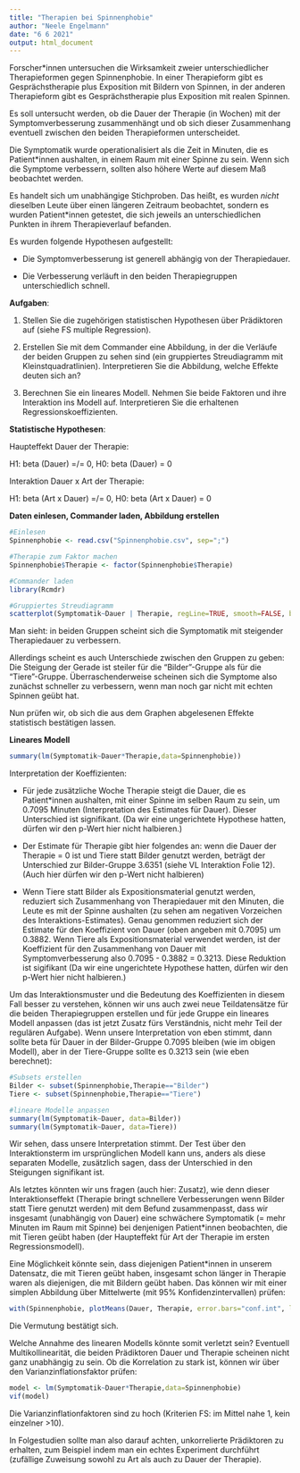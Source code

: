 ---
title: "Therapien bei Spinnenphobie"
author: "Neele Engelmann"
date: "6 6 2021"
output: html_document
---

Forscher*innen untersuchen die Wirksamkeit zweier unterschiedlicher Therapieformen gegen Spinnenphobie. In einer Therapieform gibt es Gesprächstherapie plus Exposition mit Bildern von Spinnen, in der anderen Therapieform gibt es Gesprächstherapie plus Exposition mit realen Spinnen.

Es soll untersucht werden, ob die Dauer der Therapie (in Wochen) mit der Symptomverbesserung zusammenhängt und ob sich dieser Zusammenhang eventuell zwischen den beiden Therapieformen unterscheidet.

Die Symptomatik wurde operationalisiert als die Zeit in Minuten, die es Patient*innen aushalten, in einem Raum mit einer Spinne zu sein. Wenn sich die Symptome verbessern, sollten also höhere Werte auf diesem Maß beobachtet werden.

Es handelt sich um unabhängige Stichproben. Das heißt, es wurden *nicht* dieselben Leute über einen längeren Zeitraum beobachtet, sondern es wurden Patient*innen getestet, die sich jeweils an unterschiedlichen Punkten in ihrem Therapieverlauf befanden. 

Es wurden folgende Hypothesen aufgestellt:

- Die Symptomverbesserung ist generell abhängig von der Therapiedauer.

- Die Verbesserung verläuft in den beiden Therapiegruppen unterschiedlich schnell.

**Aufgaben**:

1) Stellen Sie die zugehörigen statistischen Hypothesen über Prädiktoren auf (siehe FS multiple Regression). 

2) Erstellen Sie mit dem Commander eine Abbildung, in der die Verläufe der beiden Gruppen zu sehen sind (ein gruppiertes Streudiagramm mit Kleinstquadratlinien). Interpretieren Sie die Abbildung, welche Effekte deuten sich an?

3) Berechnen Sie ein lineares Modell. Nehmen Sie beide Faktoren und ihre Interaktion ins Modell auf. Interpretieren Sie die erhaltenen Regressionskoeffizienten.


**Statistische Hypothesen**:

Haupteffekt Dauer der Therapie:

H1: beta (Dauer) =/= 0, H0: beta (Dauer) = 0

Interaktion Dauer x Art der Therapie:

H1: beta (Art x Dauer) =/= 0, H0: beta (Art x Dauer) = 0

**Daten einlesen, Commander laden, Abbildung erstellen**

```{r}
#Einlesen
Spinnenphobie <- read.csv("Spinnenphobie.csv", sep=";")

#Therapie zum Faktor machen
Spinnenphobie$Therapie <- factor(Spinnenphobie$Therapie)

#Commander laden
library(Rcmdr)

#Gruppiertes Streudiagramm
scatterplot(Symptomatik~Dauer | Therapie, regLine=TRUE, smooth=FALSE, boxplots=FALSE, by.groups=TRUE, data=Spinnenphobie)
```

Man sieht: in beiden Gruppen scheint sich die Symptomatik mit steigender Therapiedauer zu verbessern.

Allerdings scheint es auch Unterschiede zwischen den Gruppen zu geben: Die Steigung der Gerade ist steiler für die "Bilder"-Gruppe als für die "Tiere"-Gruppe.  Überraschenderweise scheinen sich die Symptome also zunächst schneller zu verbessern, wenn man noch gar nicht mit echten Spinnen geübt hat. 

Nun prüfen wir, ob sich die aus dem Graphen abgelesenen Effekte statistisch bestätigen lassen.

**Lineares Modell**

```{r}
summary(lm(Symptomatik~Dauer*Therapie,data=Spinnenphobie))
```
Interpretation der Koeffizienten:

- Für jede zusätzliche Woche Therapie steigt die Dauer, die es Patient*innen aushalten, mit einer Spinne im selben Raum zu sein, um 0.7095 Minuten (Interpretation des Estimates für Dauer). Dieser Unterschied ist signifikant. (Da wir eine ungerichtete Hypothese hatten, dürfen wir den p-Wert hier nicht halbieren.)

- Der Estimate für Therapie gibt hier folgendes an: wenn die Dauer der Therapie = 0 ist und Tiere statt Bilder genutzt werden, beträgt der Unterschied zur Bilder-Gruppe 3.6351 (siehe VL Interaktion Folie 12). (Auch hier dürfen wir den p-Wert nicht halbieren)

- Wenn Tiere statt Bilder als Expositionsmaterial genutzt werden, reduziert sich Zusammenhang von Therapiedauer mit den Minuten, die Leute es mit der Spinne aushalten (zu sehen am negativen Vorzeichen des Interaktions-Estimates). Genau genommen reduziert sich der Estimate für den Koeffizient von Dauer (oben angeben mit 0.7095) um 0.3882. Wenn Tiere als Expositionsmaterial verwendet werden, ist der Koeffizient für den Zusammenhang von Dauer mit Symptomverbesserung also  0.7095 - 0.3882 = 0.3213. Diese Reduktion ist sigifikant (Da wir eine ungerichtete Hypothese hatten, dürfen wir den p-Wert hier nicht halbieren.)

Um das Interaktionsmuster und die Bedeutung des Koeffizienten in diesem Fall besser zu verstehen, können wir uns auch zwei neue Teildatensätze für die beiden Therapiegruppen erstellen und für jede Gruppe ein lineares Modell anpassen (das ist jetzt Zusatz fürs Verständnis, nicht mehr Teil der regulären Aufgabe). Wenn unsere Interpretation von eben stimmt, dann sollte beta für Dauer in der Bilder-Gruppe 0.7095 bleiben (wie im obigen Modell), aber in der Tiere-Gruppe sollte es 0.3213 sein (wie eben berechnet):

```{r}
#Subsets erstellen
Bilder <- subset(Spinnenphobie,Therapie=="Bilder")
Tiere <- subset(Spinnenphobie,Therapie=="Tiere")

#lineare Modelle anpassen
summary(lm(Symptomatik~Dauer, data=Bilder))
summary(lm(Symptomatik~Dauer, data=Tiere))
```
Wir sehen, dass unsere Interpretation stimmt. Der Test über den Interaktionsterm im ursprünglichen Modell kann uns, anders als diese separaten Modelle, zusätzlich sagen, dass der Unterschied in den Steigungen signifikant ist. 

Als letztes könnten wir uns fragen (auch hier: Zusatz), wie denn dieser Interaktionseffekt (Therapie bringt schnellere Verbesserungen wenn Bilder statt Tiere genutzt werden) mit dem Befund zusammenpasst, dass wir insgesamt (unabhängig von Dauer) eine schwächere Symptomatik (= mehr Minuten im Raum mit Spinne) bei denjenigen Patient*innen beobachten, die mit Tieren geübt haben (der Haupteffekt für Art der Therapie im ersten Regressionsmodell).

Eine Möglichkeit könnte sein, dass diejenigen Patient*innen in unserem Datensatz, die mit Tieren geübt haben, insgesamt schon länger in Therapie waren als diejenigen, die mit Bildern geübt haben. Das können wir mit einer simplen Abbildung über Mittelwerte (mit 95% Konfidenzintervallen) prüfen:

```{r}
with(Spinnenphobie, plotMeans(Dauer, Therapie, error.bars="conf.int", level=0.95, connect=TRUE))
```

Die Vermutung bestätigt sich.

Welche Annahme des linearen Modells könnte somit verletzt sein? Eventuell Multikollinearität, die beiden Prädiktoren Dauer und Therapie scheinen nicht ganz unabhängig zu sein. Ob die Korrelation zu stark ist, können wir über den Varianzinflationsfaktor prüfen:

```{r}
model <- lm(Symptomatik~Dauer*Therapie,data=Spinnenphobie)
vif(model)
```

Die Varianzinflationfaktoren sind zu hoch (Kriterien FS: im Mittel nahe 1, kein einzelner >10).

In Folgestudien sollte man also darauf achten, unkorrelierte Prädiktoren zu erhalten, zum Beispiel indem man ein echtes Experiment durchführt (zufällige Zuweisung sowohl zu Art als auch zu Dauer der Therapie). 


